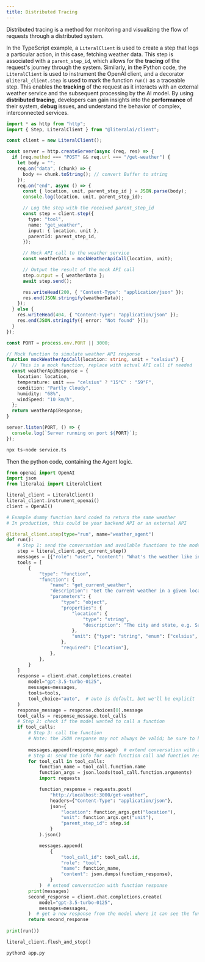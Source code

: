 ```yaml
---
title: Distributed Tracing
---
```


Distributed tracing is a method for monitoring and visualizing the flow of requests through a distributed system. 

In the TypeScript example, a `LiteralClient` is used to create a step that logs a particular action, in this case, fetching weather data. This step is associated with a `parent_step_id`, which allows for the **tracing** of the request's journey through the system. Similarly, in the Python code, the `LiteralClient` is used to instrument the OpenAI client, and a decorator `@literal_client.step` is used to mark the function `run()` as a traceable step. This enables the **tracking** of the request as it interacts with an external weather service and the subsequent processing by the AI model. By using **distributed tracing**, developers can gain insights into the **performance** of their system, **debug** issues, and understand the behavior of complex, interconnected services.


```typescript server.ts
import * as http from "http";
import { Step, LiteralClient } from "@literalai/client";

const client = new LiteralClient();

const server = http.createServer(async (req, res) => {
  if (req.method === "POST" && req.url === "/get-weather") {
    let body = "";
    req.on("data", (chunk) => {
      body += chunk.toString(); // convert Buffer to string
    });
    req.on("end", async () => {
      const { location, unit, parent_step_id } = JSON.parse(body);
      console.log(location, unit, parent_step_id);

      // Log the step with the received parent_step_id
      const step = client.step({
        type: "tool",
        name: "get_weather",
        input: { location, unit },
        parentId: parent_step_id,
      });

      // Mock API call to the weather service
      const weatherData = mockWeatherApiCall(location, unit);

      // Output the result of the mock API call
      step.output = { weatherData };
      await step.send();

      res.writeHead(200, { "Content-Type": "application/json" });
      res.end(JSON.stringify(weatherData));
    });
  } else {
    res.writeHead(404, { "Content-Type": "application/json" });
    res.end(JSON.stringify({ error: "Not found" }));
  }
});

const PORT = process.env.PORT || 3000;

// Mock function to simulate weather API response
function mockWeatherApiCall(location: string, unit = "celsius") {
  // This is a mock function, replace with actual API call if needed
  const weatherApiResponse = {
    location: location,
    temperature: unit === "celsius" ? "15°C" : "59°F",
    condition: "Partly Cloudy",
    humidity: "68%",
    windSpeed: "10 km/h",
  };
  return weatherApiResponse;
}

server.listen(PORT, () => {
  console.log(`Server running on port ${PORT}`);
});
```

```bash
npx ts-node service.ts
```

Then the python code, containing the Agent logic.

```python app.py
from openai import OpenAI
import json
from literalai import LiteralClient

literal_client = LiteralClient()
literal_client.instrument_openai()
client = OpenAI()

# Example dummy function hard coded to return the same weather
# In production, this could be your backend API or an external API

@literal_client.step(type="run", name="weather_agent")
def run():
    # Step 1: send the conversation and available functions to the model
    step = literal_client.get_current_step()
    messages = [{"role": "user", "content": "What's the weather like in San Francisco, Tokyo, and Paris?"}]
    tools = [
        {
            "type": "function",
            "function": {
                "name": "get_current_weather",
                "description": "Get the current weather in a given location",
                "parameters": {
                    "type": "object",
                    "properties": {
                        "location": {
                            "type": "string",
                            "description": "The city and state, e.g. San Francisco, CA",
                        },
                        "unit": {"type": "string", "enum": ["celsius", "fahrenheit"]},
                    },
                    "required": ["location"],
                },
            },
        }
    ]
    response = client.chat.completions.create(
        model="gpt-3.5-turbo-0125",
        messages=messages,
        tools=tools,
        tool_choice="auto",  # auto is default, but we'll be explicit
    )
    response_message = response.choices[0].message
    tool_calls = response_message.tool_calls
    # Step 2: check if the model wanted to call a function
    if tool_calls:
        # Step 3: call the function
        # Note: the JSON response may not always be valid; be sure to handle errors
        
        messages.append(response_message)  # extend conversation with assistant's reply
        # Step 4: send the info for each function call and function response to the model
        for tool_call in tool_calls:
            function_name = tool_call.function.name
            function_args = json.loads(tool_call.function.arguments)
            import requests

            function_response = requests.post(
                "http://localhost:3000/get-weather",
                headers={"Content-Type": "application/json"},
                json={
                    "location": function_args.get("location"),
                    "unit": function_args.get("unit"),
                    "parent_step_id": step.id
                }
            ).json()

            messages.append(
                {
                    "tool_call_id": tool_call.id,
                    "role": "tool",
                    "name": function_name,
                    "content": json.dumps(function_response),
                }
            )  # extend conversation with function response
        print(messages)
        second_response = client.chat.completions.create(
            model="gpt-3.5-turbo-0125",
            messages=messages,
        )  # get a new response from the model where it can see the function response
        return second_response
    
print(run())

literal_client.flush_and_stop()
```


```bash
python3 app.py
```